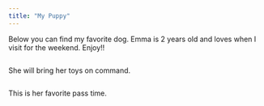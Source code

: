 ```yaml
---
title: "My Puppy"
---
```


Below you can find my favorite dog. Emma is 2 years old and loves when I visit for the weekend. Enjoy!!


<div id="bg">
  <img src="IMG_3761.jpg" alt="">
</div> 
She will bring her toys on command.
<div id="bg">
  <img src="IMG_2952.JPG" alt="">
</div> 
This is her favorite pass time.
<div id="bg">
  <img src="IMG_4949.jpg" alt="">
</div> 
